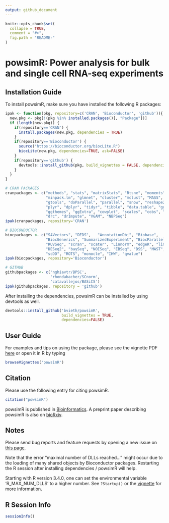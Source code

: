 ```yaml
---
output: github_document
---
```


<!-- README.md is generated from README.Rmd. Please edit that file -->

```r
knitr::opts_chunk$set(
  collapse = TRUE,
  comment = "#>",
  fig.path = "README-"
)
```

# powsimR: Power analysis for bulk and single cell RNA-seq experiments

## Installation Guide

To install powsimR, make sure you have installed the following R packages:

```r
ipak <- function(pkg, repository=c('CRAN', 'Bioconductor', 'github')){
  new.pkg <- pkg[!(pkg %in% installed.packages()[, "Package"])]
  if (length(new.pkg)) {
    if(repository=='CRAN') {
      install.packages(new.pkg, dependencies = TRUE)
    }
    if(repository=='Bioconductor') {
      source("https://bioconductor.org/biocLite.R")
      biocLite(new.pkg, dependencies=TRUE, ask=FALSE)
    }
    if(repository=='github') {
      devtools::install_github(pkg, build_vignettes = FALSE, dependencies=TRUE)
    }
  }
}

# CRAN PACKAGES
cranpackages <- c("methods", "stats", "matrixStats", "Rtsne", "moments", 
                  "minpack.lm", "glmnet", "cluster", "mclust", "MASS", 
                  "gtools", "doParallel", "parallel", "snow", "reshape2", 
                  "plyr", "dplyr", "tidyr", "tibble", "data.table", "ggplot2", 
                  "ggthemes", "ggExtra", "cowplot", "scales", "cobs", "msir", 
                  "drc", "drImpute", "VGAM", "NBPSeq")
ipak(cranpackages, repository='CRAN')

# BIOCONDUCTOR
biocpackages <- c("S4Vectors", "DEDS",   "AnnotationDbi", "Biobase", 
                  "BiocGenerics", "SummarizedExperiment", "BiocParallel", 
                  "RUVSeq", "scran", "scater", "Linnorm", "edgeR", "limma", 
                  "DESeq2", "baySeq", "NOISeq", "EBSeq", "DSS", "MAST", "scde",
                  "scDD", "ROTS", "monocle", "IHW", "qvalue")
ipak(biocpackages, repository='Bioconductor')

# GITHUB
githubpackages <- c('nghiavtr/BPSC', 
                    'rhondabacher/SCnorm', 
                    'catavallejos/BASiCS')
ipak(githubpackages, repository = 'github')

```

After installing the dependencies, powsimR can be installed by using devtools as well.

```r
devtools::install_github('bvieth/powsimR', 
                         build_vignettes = TRUE, 
                         dependencies=FALSE)
```

## User Guide

For examples and tips on using the package, please see the vignette PDF 
[here](https://github.com/bvieth/powsimR/tree/master/vignettes/powsimR.pdf) 
or open it in R by typing
```r
browseVignettes('powsimR')
```

## Citation

Please use the following entry for citing powsimR.

```r
citation("powsimR")
```

powsimR is published in [Bioinformatics](https://doi.org/10.1101/117150). 
A preprint paper describing powsimR is also on [bioRxiv](https://doi.org/10.1101/117150). 

## Notes

Please send bug reports and feature requests by opening a new issue on 
[this page](https://github.com/bvieth/powsimR/issues).

Note that the error "maximal number of DLLs reached..." might occur due to the loading of many shared objects by Bioconductor packages. Restarting the R session after installing dependencies / powsimR will help.

Starting with R version 3.4.0, one can set the environmental variable 'R_MAX_NUM_DLLS' to a higher number. See `?Startup()` or the [vignette](https://github.com/bvieth/powsimR/tree/master/vignettes/powsimR.pdf) for more information.

## R Session Info

```r
sessionInfo()
```


